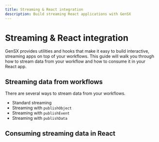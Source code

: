 ```yaml
---
title: Streaming & React integration
description: Build streaming React applications with GenSX
---
```


# Streaming & React integration

GenSX provides utilities and hooks that make it easy to build interactive, streaming apps on top of your workflows. This guide will walk you through how to stream data from your workflow and how to consume it in your React app.

## Streaming data from workflows

There are several ways to stream data from your workflows.

- Standard streaming
- Streaming with `publishObject`
- Streaming with `publishEvent`
- Streaming with `publishData`

## Consuming streaming data in React
